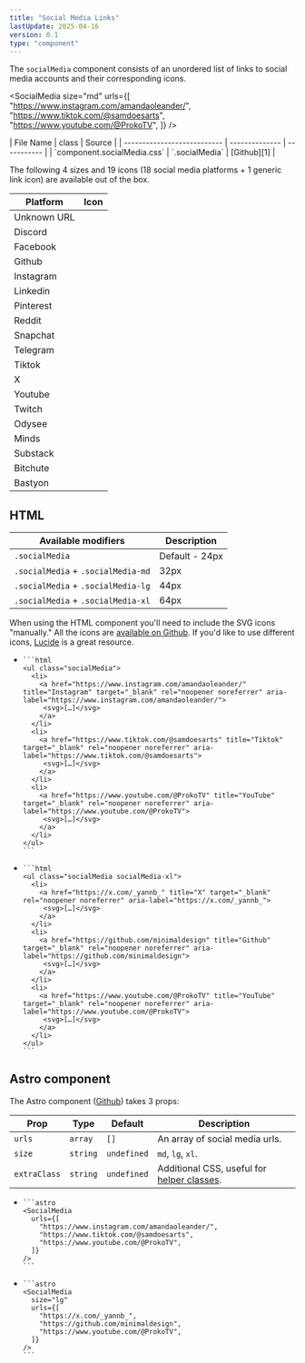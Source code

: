 ```yaml
---
title: "Social Media Links"
lastUpdate: 2025-04-16
version: 0.1
type: "component"
---
```




<div class="prose">

The `socialMedia` component consists of an unordered list of links to social media accounts and their corresponding icons.

</div>

<SocialMedia
  size="md"
  urls={[
    "https://www.instagram.com/amandaoleander/",
    "https://www.tiktok.com/@samdoesarts",
    "https://www.youtube.com/@ProkoTV",
  ]}
/>

<div class="prose">
| File Name                   | class          | Source      |
| --------------------------- | -------------- | ----------- |
| `component.socialMedia.css` | `.socialMedia` | [Github][1] |

[1]: https://github.com/minimaldesign/mCSS/blob/main/src/styles/component.socialMedia.css

The following 4 sizes and 19 icons (18 social media platforms + 1 generic link icon) are available out of the box.

</div>

<div class="docs_examples_icons24">

| Platform    | Icon                                         |
| ----------- | -------------------------------------------- |
| Unknown URL | <Fragment set:html={linkIcon} alt="" />      |
| Discord     | <Fragment set:html={discordIcon} alt="" />   |
| Facebook    | <Fragment set:html={facebookIcon} alt="" />  |
| Github      | <Fragment set:html={githubIcon} alt="" />    |
| Instagram   | <Fragment set:html={instagramIcon} alt="" /> |
| Linkedin    | <Fragment set:html={linkedinIcon} alt="" />  |
| Pinterest   | <Fragment set:html={pinterestIcon} alt="" /> |
| Reddit      | <Fragment set:html={redditIcon} alt="" />    |
| Snapchat    | <Fragment set:html={snapchatIcon} alt="" />  |
| Telegram    | <Fragment set:html={telegramIcon} alt="" />  |
| Tiktok      | <Fragment set:html={tiktokIcon} alt="" />    |
| X           | <Fragment set:html={xIcon} alt="" />         |
| Youtube     | <Fragment set:html={youtubeIcon} alt="" />   |
| Twitch      | <Fragment set:html={twitchIcon} alt="" />    |
| Odysee      | <Fragment set:html={odyseeIcon} alt="" />    |
| Minds       | <Fragment set:html={mindsIcon} alt="" />     |
| Substack    | <Fragment set:html={substackIcon} alt="" />  |
| Bitchute    | <Fragment set:html={bitchuteIcon} alt="" />  |
| Bastyon     | <Fragment set:html={bastyonIcon} alt="" />   |

</div>

## HTML

<div class="prose">

| Available modifiers                | Description    |
| ---------------------------------- | -------------- |
| `.socialMedia`                     | Default - 24px |
| `.socialMedia` + `.socialMedia-md` | 32px           |
| `.socialMedia` + `.socialMedia-lg` | 44px           |
| `.socialMedia` + `.socialMedia-xl` | 64px           |

When using the HTML component you'll need to include the SVG icons "manually." All the icons are [available on Github](https://github.com/minimaldesign/mCSS/tree/main/src/assets/icons). If you'd like to use different icons, [Lucide](https://lucide.dev/) is a great resource.

</div>

<ul class="docs_examples">
  <li>
    <SocialMedia
      urls={[
        "https://www.instagram.com/amandaoleander/",
        "https://www.tiktok.com/@samdoesarts",
        "https://www.youtube.com/@ProkoTV",
      ]}
      extraClass="mb-sm1"
    />

    ```html
    <ul class="socialMedia">
      <li>
        <a href="https://www.instagram.com/amandaoleander/" title="Instagram" target="_blank" rel="noopener noreferrer" aria-label="https://www.instagram.com/amandaoleander/">
         <svg>[…]</svg>
        </a>
      </li>
      <li>
        <a href="https://www.tiktok.com/@samdoesarts" title="Tiktok" target="_blank" rel="noopener noreferrer" aria-label="https://www.tiktok.com/@samdoesarts">
         <svg>[…]</svg>
        </a>
      </li>
      <li>
        <a href="https://www.youtube.com/@ProkoTV" title="YouTube" target="_blank" rel="noopener noreferrer" aria-label="https://www.youtube.com/@ProkoTV">
         <svg>[…]</svg>
        </a>
      </li>
    </ul>
    ```

  </li>
  <li>
    <SocialMedia
      size="xl"
      urls={[
        "https://x.com/_yannb_",
        "https://github.com/minimaldesign",
        "https://www.youtube.com/@ProkoTV",
      ]}
      extraClass="mb-sm1"
    />

    ```html
    <ul class="socialMedia socialMedia-xl">
      <li>
        <a href="https://x.com/_yannb_" title="X" target="_blank" rel="noopener noreferrer" aria-label="https://x.com/_yannb_">
         <svg>[…]</svg>
        </a>
      </li>
      <li>
        <a href="https://github.com/minimaldesign" title="Github" target="_blank" rel="noopener noreferrer" aria-label="https://github.com/minimaldesign">
         <svg>[…]</svg>
        </a>
      </li>
      <li>
        <a href="https://www.youtube.com/@ProkoTV" title="YouTube" target="_blank" rel="noopener noreferrer" aria-label="https://www.youtube.com/@ProkoTV">
         <svg>[…]</svg>
        </a>
      </li>
    </ul>
    ```

  </li>
</ul>

## Astro component

<div class="prose">

The Astro component ([Github](https://github.com/minimaldesign/mCSS/blob/main/src/components/SocialMedia.astro)) takes 3 props:

| Prop         | Type     | Default     | Description                                                 |
| ------------ | -------- | ----------- | ----------------------------------------------------------- |
| `urls`       | `array`  | `[]`        | An array of social media urls.                              |
| `size`       | `string` | `undefined` | `md`, `lg`, `xl`.                                           |
| `extraClass` | `string` | `undefined` | Additional CSS, useful for [helper classes](/docs/helpers). |

</div>

<ul class="docs_examples">
  <li>
    <SocialMedia
      urls={[
        "https://www.instagram.com/amandaoleander/",
        "https://www.tiktok.com/@samdoesarts",
        "https://www.youtube.com/@ProkoTV",
      ]}
      extraClass="mb-sm1"
    />

    ```astro
    <SocialMedia
      urls={[
        "https://www.instagram.com/amandaoleander/",
        "https://www.tiktok.com/@samdoesarts",
        "https://www.youtube.com/@ProkoTV",
      ]}
    />
    ```

  </li>
  <li>
    <SocialMedia
      size="lg"
      urls={[
        "https://x.com/_yannb_",
        "https://github.com/minimaldesign",
        "https://www.youtube.com/@ProkoTV",
      ]}
      extraClass="mb-sm1"
    />

    ```astro
    <SocialMedia
      size="lg"
      urls={[
        "https://x.com/_yannb_",
        "https://github.com/minimaldesign",
        "https://www.youtube.com/@ProkoTV",
      ]}
    />
    ```

  </li>
</ul>

